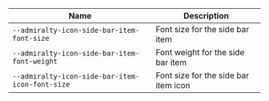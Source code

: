 
| Name | Description |
| --- | --- |
| `--admiralty-icon-side-bar-item-font-size` | Font size for the side bar item |
| `--admiralty-icon-side-bar-item-font-weight` | Font weight for the side bar item |
| `--admiralty-icon-side-bar-item-icon-font-size` | Font size for the side bar item icon |

